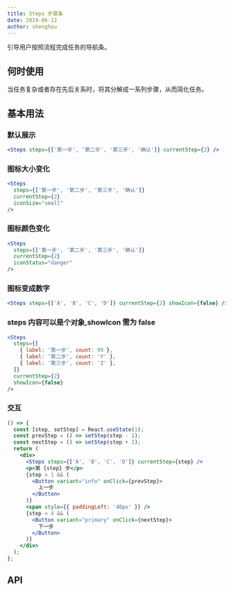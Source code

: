 ```yaml
---
title: Steps 步骤条
date: 2019-06-12
author: shenghou
---
```


引导用户按照流程完成任务的导航条。

## 何时使用

当任务复杂或者存在先后关系时，将其分解成一系列步骤，从而简化任务。

## 基本用法

### 默认展示

```jsx
<Steps steps={['第一步', '第二步', '第三步', '确认']} currentStep={2} />
```

### 图标大小变化

```jsx
<Steps
  steps={['第一步', '第二步', '第三步', '确认']}
  currentStep={2}
  iconSize="small"
/>
```

### 图标颜色变化

```jsx
<Steps
  steps={['第一步', '第二步', '第三步', '确认']}
  currentStep={2}
  iconStatus="danger"
/>
```

### 图标变成数字

```jsx
<Steps steps={['A', 'B', 'C', 'D']} currentStep={2} showIcon={false} />
```

### steps 内容可以是个对象,showIcon 需为 false

```jsx
<Steps
  steps={[
    { label: '第一步', count: 99 },
    { label: '第二步', count: 'Y' },
    { label: '第三步', count: 'Z' },
  ]}
  currentStep={2}
  showIcon={false}
/>
```

### 交互

```jsx
() => {
  const [step, setStep] = React.useState(1);
  const prevStep = () => setStep(step - 1);
  const nextStep = () => setStep(step + 1);
  return (
    <div>
      <Steps steps={['A', 'B', 'C', 'D']} currentStep={step} />
      <p>第 {step} 步</p>
      {step > 1 && (
        <Button variant="info" onClick={prevStep}>
          上一步
        </Button>
      )}
      <span style={{ paddingLeft: '40px' }} />
      {step < 4 && (
        <Button variant="primary" onClick={nextStep}>
          下一步
        </Button>
      )}
    </div>
  );
};
```

## API
